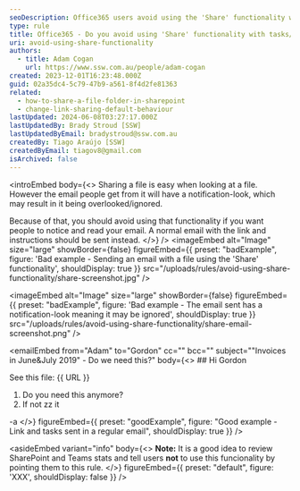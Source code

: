 ```yaml
---
seoDescription: Office365 users avoid using the 'Share' functionality with tasks/questions to ensure important emails are noticed and read.
type: rule
title: Office365 - Do you avoid using 'Share' functionality with tasks/questions?
uri: avoid-using-share-functionality
authors:
  - title: Adam Cogan
    url: https://www.ssw.com.au/people/adam-cogan
created: 2023-12-01T16:23:48.000Z
guid: 02a35dc4-5c79-47b9-a561-8f4d2fe81363
related:
  - how-to-share-a-file-folder-in-sharepoint
  - change-link-sharing-default-behaviour
lastUpdated: 2024-06-08T03:27:17.000Z
lastUpdatedBy: Brady Stroud [SSW]
lastUpdatedByEmail: bradystroud@ssw.com.au
createdBy: Tiago Araújo [SSW]
createdByEmail: tiagov8@gmail.com
isArchived: false
---
```


<introEmbed
  body={<>
Sharing a file is easy when looking at a file. However the email people get from it will have a notification-look, which may result in it being overlooked/ignored.

Because of that, you should avoid using that functionality if you want people to notice and read your email. A normal email with the link and instructions should be sent instead.
  </>}
/>
<imageEmbed
  alt="Image"
  size="large"
  showBorder={false}
  figureEmbed={{
    preset: "badExample",
    figure: 'Bad example - Sending an email with a file using the \'Share\' functionality',
    shouldDisplay: true
  }}
  src="/uploads/rules/avoid-using-share-functionality/share-screenshot.jpg"
/>

<imageEmbed
  alt="Image"
  size="large"
  showBorder={false}
  figureEmbed={{
    preset: "badExample",
    figure: 'Bad example - The email sent has a notification-look meaning it may be ignored',
    shouldDisplay: true
  }}
  src="/uploads/rules/avoid-using-share-functionality/share-email-screenshot.png"
/>

<emailEmbed
  from="Adam"
  to="Gordon"
  cc=""
  bcc=""
  subject=""Invoices in June&July 2019" - Do we need this?"
  body={<>
    ## Hi Gordon

See this file: &#123;&#123; URL &#125;&#125;

1. Do you need this anymore?
2. If not zz it

-a
  </>}
  figureEmbed={{
    preset: "goodExample",
    figure: "Good example - Link and tasks sent in a regular email",
    shouldDisplay: true
  }}
/>

<asideEmbed
  variant="info"
  body={<>
    **Note:** It is a good idea to review SharePoint and Teams stats and tell users **not** to use this funcionality by pointing them to this rule.
  </>}
  figureEmbed={{
    preset: "default",
    figure: 'XXX',
    shouldDisplay: false
  }}
/>
